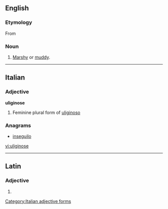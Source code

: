 ==English==

===Etymology===
From {{etyl|la}} {{term|uliginosus|ūlīginōsus|swampy, marshy|lang=la}}

===Noun===
{{en-noun}}

# [[marshy|Marshy]] or [[muddy]].

----

==Italian==

===Adjective===
'''uliginose''' {{f}}

# Feminine plural form of [[uliginoso]]

===Anagrams===
* [[inseguilo#Italian|inseguilo]]

[[Category:Italian adjective forms]]

[[vi:uliginose]]

----
==Latin==

===Adjective===
{{la-adj-form|ūlīginōse}}

# {{inflection of|uliginosus|ūlīginōsus|voc|m|s|lang=la}}
{{count page|[[Wiktionary:Page count]]}}
{{rfc-auto}}